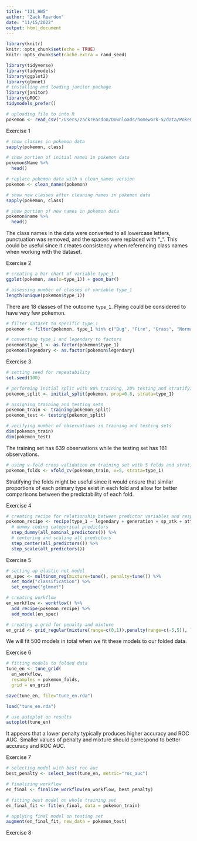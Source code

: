 ```yaml
---
title: "131_HW5"
author: "Zack Reardon"
date: "11/15/2022"
output: html_document
---
```


```r
library(knitr)
knitr::opts_chunk$set(echo = TRUE)
knitr::opts_chunk$set(cache.extra = rand_seed)
```

```r
library(tidyverse)
library(tidymodels)
library(ggplot2)
library(glmnet)
# installing and loading janitor package
library(janitor)
library(pROC)
tidymodels_prefer()

# uploading file to into R
pokemon <- read_csv("/Users/zackreardon/Downloads/homework-5/data/Pokemon.csv")
```

Exercise 1

```r
# show classes in pokemon data
sapply(pokemon, class)

# show portion of initial names in pokemon data
pokemon$Name %>%
  head()

# replace pokemon data with a clean_names version
pokemon <- clean_names(pokemon)

# show new classes after cleaning names in pokemon data
sapply(pokemon, class)

# show portion of new names in pokemon data
pokemon$name %>%
  head()
```
The class names in the data were converted to all lowercase letters, punctuation was removed, and the spaces were replaced with "_". This could be useful since it creates consistency when referencing class names when working with the dataset.

Exercise 2

```r
# creating a bar chart of variable type_1
ggplot(pokemon, aes(x=type_1)) + geom_bar()

# assessing number of classes of variable type_1
length(unique(pokemon$type_1))
```
There are 18 classes of the outcome `type_1`. Flying could be considered to have very few pokemon.

```r
# filter dataset to specific type_1
pokemon <- filter(pokemon, type_1 %in% c("Bug", "Fire", "Grass", "Normal", "Water", "Psychic"))

# converting type_1 and legendary to factors
pokemon$type_1 <- as.factor(pokemon$type_1)
pokemon$legendary <- as.factor(pokemon$legendary)
```

Exercise 3

```r
# setting seed for repeatability
set.seed(100)

# performing initial split with 80% training, 20% testing and stratifying on type_1
pokemon_split <- initial_split(pokemon, prop=0.8, strata=type_1)

# assigning training and testing sets
pokemon_train <- training(pokemon_split)
pokemon_test <- testing(pokemon_split)

# verifying number of observations in training and testing sets
dim(pokemon_train)
dim(pokemon_test)
```
The training set has 639 observations while the testing set has 161 observations.

```r
# using v-fold cross validation on training set with 5 folds and stratifying on type_1
pokemon_folds <- vfold_cv(pokemon_train, v=5, strata=type_1)
```
Stratifying the folds might be useful since it would ensure that similar proportions of each primary type exist in each fold and allow for better comparisons between the predictability of each fold.

Exercise 4

```r
# creating recipe for relationship between predictor variables and response
pokemon_recipe <- recipe(type_1 ~ legendary + generation + sp_atk + attack + speed + defense + hp + sp_def, data=pokemon_train) %>%
  # dummy coding categorical predictors
  step_dummy(all_nominal_predictors()) %>%
  # centering and scaling all predictors
  step_center(all_predictors()) %>%
  step_scale(all_predictors())
```

Exercise 5

```r
# setting up elastic net model
en_spec <- multinom_reg(mixture=tune(), penalty=tune()) %>%
  set_mode("classification") %>%
  set_engine("glmnet")

# creating workflow
en_workflow <- workflow() %>%
  add_recipe(pokemon_recipe) %>%
  add_model(en_spec)

# creating a grid for penalty and mixture
en_grid <- grid_regular(mixture(range=c(0,1)),penalty(range=c(-5,5)), levels=10)
```
We will fit 500 models in total when we fit these models to our folded data.

Exercise 6

```r
# fitting models to folded data
tune_en <- tune_grid(
  en_workflow,
  resamples = pokemon_folds, 
  grid = en_grid)

save(tune_en, file="tune_en.rda")
```

```r
load("tune_en.rda")

# use autoplot on results
autoplot(tune_en)
```

It appears that a lower penalty typically produces higher accuracy and ROC AUC. Smaller values of penalty and mixture should correspond to better accuracy and ROC AUC.

Exercise 7

```r
# selecting model with best roc auc
best_penalty <- select_best(tune_en, metric="roc_auc")

# finalizing workflow
en_final <- finalize_workflow(en_workflow, best_penalty)

# fitting best model on whole training set
en_final_fit <- fit(en_final, data = pokemon_train)

# applying final model on testing set
augment(en_final_fit, new_data = pokemon_test)
```

Exercise 8

```r

```